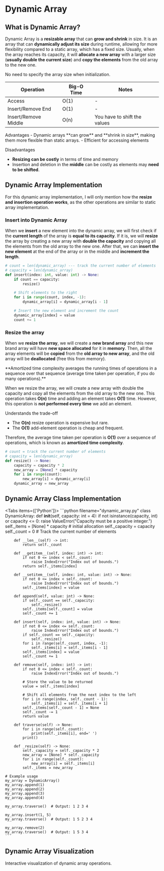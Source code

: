 # Dynamic Array

## What is Dynamic Array?

Dynamic Array is a **resizable array** that can **grow and shrink** in size. It is an array that can **dynamically adjust its size** during runtime, allowing for more flexibility compared to a static array, which has a fixed size. Usually, when the array reaches its capacity, it will **allocate a new array** with a larger size (**usually double the current size**) and **copy the elements** from the old array to the new one.

<Callout>
  No need to specify the array size when initialization.
</Callout>

| Operation | Big-O Time | Notes |
| --------- | ---------- | ----- |
| Access | O(1) | - |
| Insert/Remove End | O(1) | - |
| Insert/Remove Middle | O(n) | You have to shift the values |

<Callout type="important" title="Advantages and Disadvantages">
  Advantages
  - Dynamic arrays **can grow** and **shrink in size**, making them more flexible than static arrays.
  - Efficient for accessing elements

  Disadvantages
  - **Resizing can be costly** in terms of time and memory
  - Insertion and deletion in the **middle** can be costly as elements may **need to be shifted**.
</Callout>

## Dynamic Array Implementation

For this dynamic array implementation, I will only mention how the **resize and insertion operation works**, as the other operations are similar to static array implementation.

### Insert into Dynamic Array

When we **insert** a new element into the dynamic array, we will first check if the **current length** of the array is **equal to its capacity**. If it is, we will **resize** the array by creating a new array with **double the capacity** and copying all the elements from the old array to the new one. After that, we can **insert the new element** at the end of the array or in the middle and **increment the length**.

```python
# count = len(dynamic_array) --- track the current number of elements
# capacity = len(dynamic_array)
def insert(index: int, value: int) -> None:
    if count == capacity:
        resize()

    # Shift elements to the right
    for i in range(count, index, -1):
        dynamic_array[i] = dynamic_array[i - 1]

    # Insert the new element and increment the count
    dynamic_array[index] = value
    count += 1
```

### Resize the array

When we **resize the array**, we will create a **new brand array** and this new brand array will have **new space allocated** for it in **memory**. Then, all the array elements will be **copied** from the **old array to new array**, and the old array will be **deallocated** (free this from memory).

<Callout title="Amortized time complexity" type="important">
  **Amortized time complexity averages the running times of operations in a sequence over that sequence (average time taken per operation, if you do many operations).**

  When we resize the array, we will create a new array with double the capacity and copy all the elements from the old array to the new one. This operation takes **O(n)** time and adding an element takes **O(1)** time. However, this operation is **not performed every time** we add an element.

  Understands the trade-off
  - The **O(n)** resize operation is expensive but rare.
  - The **O(1)** add-element operation is cheap and frequent.

  Therefore, the average time taken per operation is **O(1)** over a sequence of operations, which is known as **amortized time complexity**.
</Callout>

```python
# count = track the current number of elements
# capacity = len(dynamic_array)
def resize() -> None:
    capacity = capacity * 2
    new_array = [None] * capacity
    for i in range(count):
        new_array[i] = dynamic_array[i]
    dynamic_array = new_array
```

## Dynamic Array Class Implementation

<Tabs items={['Python']}>
  <Tab>
    ```python filename="dynamic_array.py"
    class DynamicArray:
        def __init__(self, capacity: int = 4):
            if not isinstance(capacity, int) or capacity <= 0:
                raise ValueError("Capacity must be a positive integer.")
            self._items = [None] * capacity # initial allocation
            self._capacity = capacity
            self._count = 0 # Track the current number of elements

        def __len__(self) -> int:
            return self._count

        def __getitem__(self, index: int) -> int:
            if not 0 <= index < self._count:
                raise IndexError("Index out of bounds.")
            return self._items[index]

        def __setitem__(self, index: int, value: int) -> None:
            if not 0 <= index < self._count:
                raise IndexError("Index out of bounds.")
            self._items[index] = value

        def append(self, value: int) -> None:
            if self._count == self._capacity:
                self._resize()
            self._items[self._count] = value
            self._count += 1

        def insert(self, index: int, value: int) -> None:
            if not 0 <= index <= self._count:
                raise IndexError("Index out of bounds.")
            if self._count == self._capacity:
                self._resize()
            for i in range(self._count, index, -1):
                self._items[i] = self._items[i - 1]
            self._items[index] = value
            self._count += 1

        def remove(self, index: int) -> int:
            if not 0 <= index < self._count:
                raise IndexError("Index out of bounds.")

            # Store the value to be returned
            value = self._items[index]

            # Shift all elements from the next index to the left
            for i in range(index, self._count - 1):
                self._items[i] = self._items[i + 1]
            self._items[self._count - 1] = None
            self._count -= 1
            return value

        def traverse(self) -> None:
            for i in range(self._count):
                print(self._items[i], end=' ')
            print()

        def _resize(self) -> None:
            self._capacity = self._capacity * 2
            new_array = [None] * self._capacity
            for i in range(self._count):
                new_array[i] = self._items[i]
            self._items = new_array

    # Example usage
    my_array = DynamicArray()
    my_array.append(1)
    my_array.append(2)
    my_array.append(3)
    my_array.append(4)

    my_array.traverse()  # Output: 1 2 3 4

    my_array.insert(1, 5)
    my_array.traverse()  # Output: 1 5 2 3 4

    my_array.remove(2)
    my_array.traverse()  # Output: 1 5 3 4
    ```
  </Tab>
</Tabs>

## Dynamic Array Visualization

Interactive visualization of dynamic array operations.

<DynamicArrayVisualization />